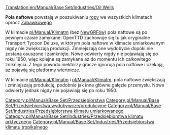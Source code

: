 [[Translation:en/Manual/Base Set/Industries/Oil Wells]]

{{pl/Manual/Base Set/Przedsiębiorstwa|image=en/Manual/Base Set/Industries/Oilwells.png
|name=Pole naftowe
|climates=[[pl/Manual/Klimat]], [[pl/Manual/Klimat]], [[pl/Manual/Klimat]].
|accepts=Nic
|produces=[[pl/Manual/Base Set/Cargos/Ropa|Ropa]]
}}

'''Pola naftowe''' powstają w poszukiwaniu [[pl/Manual/Base Set/Cargos/Ropa|ropy]] we wszystkich klimatach oprócz [[pl/Manual/Klimat|Zabawkowego]]

W klimacie [[pl/Manual/Klimat]]m (bez [[pl/Manual/NewGRF|NewGRFów]]) pola naftowe są po pewnym czasie zamykane. OpenTTD zachowuje się tu jak oryginalne Transport Tycoon Deluxe, w którym pola naftowe w klimacie umiarkowanym nigdy nie zwiększają produkcji. Zmniejszają one wydobycie dopóki nie zostaną osuszone i zamknięte. Nowe odwierty nigdy nie pojawiają się po roku 1950, więc kolejne są zamykane aż do momentu ich całkowitego zniknięcia. Z tego powodu niektórzy gracze ignorują pola naftowe i czekają, aż pojawią się platformy wiertnicze.

W klimacie [[pl/Manual/Klimat]]m i [[pl/Manual/Klimat]]m, pola naftowe zwiększają i zmniejszają produkcję, podobnie jak inne główne gałęzie przemysłu. Nowe odwierty jednak nigdy nie pojawiają się po roku 1950.

{{pl/Manual/Navbox Industries}}

[[Category:pl/Manual/Base Set/Przedsiębiorstwa]]
[[Category:pl/Manual/Base Set/Przedsiębiorstwa wydobywcze/produkcyjne]]
[[Category:pl/Manual/Base Set/Industries/Przedsiębiorstwa klimatu umiarkowanego]]
[[Category:pl/Manual/Base Set/Industries/Przedsiębiorstwa klimatu arktycznego]]
[[Category:pl/Manual/Base Set/Industries/Przedsiębiorstwa klimatu tropikalnego]]
